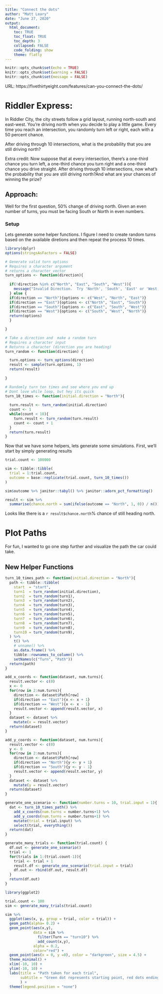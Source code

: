 ```yaml
---
title: "Connect the dots"
author: "Matt Leary"
date: "June 27, 2020"
output: 
  html_document:
    toc: TRUE
    toc_float: TRUE
    toc_depth: 3
    collapsed: FALSE
    code_folding: show
    theme: flatly
---
```


```r
knitr::opts_chunk$set(echo = TRUE)
knitr::opts_chunk$set(warning = FALSE)
knitr::opts_chunk$set(message = FALSE)
```


URL: https://fivethirtyeight.com/features/can-you-connect-the-dots/

# Riddler Express: 

In Riddler City, the city streets follow a grid layout, running north-south and east-west. You’re driving north when you decide to play a little game. Every time you reach an intersection, you randomly turn left or right, each with a 50 percent chance.

After driving through 10 intersections, what is the probability that you are still driving north?

Extra credit: Now suppose that at every intersection, there’s a one-third chance you turn left, a one-third chance you turn right and a one-third chance you drive straight. After driving through 10 intersections, now what’s the probability that you are still driving north?And what are your chances of winning the prize?

## Approach:

Well for the first question, 50% change of driving north. Given an even number of turns, you must be facing South or North in even numbers. 

### Setup

Lets generate some helper functions.  I figure I need to create random turns based on the available diretions and then repeat the process 10 times.

```r
library(dplyr)
options(stringsAsFactors = FALSE)

# Generate valid turn options
# Requires a character argument
# returns a character vector
turn_options <- function(direction){
  
  if(!direction %in% c("North", "East", "South", "West")){
    message("Invalid Direction.  Try 'North', 'South', 'East' or 'West'")
  } else {
  if(direction == "North"){options <- c("West", "North", "East")}
  if(direction == "East"){options <- c("North", "East", "South")}
  if(direction == "South"){options <- c("East", "South", "West")}
  if(direction == "West"){options <- c("South", "West", "North")}
  return(options)
  }

}

# Take a direction and  make a random turn
# Requires a character input
# Returns a character (direction you are heading)
turn_random <- function(direction) {

  turn.options <- turn_options(direction)
  result <- sample(turn.options, 1)
  return(result)
    
}

# Randomly turn ten times and see where you end up
# Dont love while loop, but hey its quick
turn_10_times <- function(initial.direction = "North"){
  
  turn.result <- turn_random(initial.direction)
  count <- 1
  while(count < 10){
    turn.result <- turn_random(turn.result)
    count <- count + 1
  }
  return(turn.result)
}
```

Now that we have some helpers, lets generate some simulations.  First, we'll start by simply generating results
```r
trial.count <- 100000

sim <- tibble::tibble(
  trial = 1:trial.count,
  outcome = base::replicate(trial.count, turn_10_times())
) 

sim$outcome %>% janitor::tabyl() %>% janitor::adorn_pct_formatting()

result <- sim %>% 
  summarise(chance.north = sum(ifelse(outcome == "North", 1, 0)) / n())
```

Looks like there is a `r result$chance.north`% chance of still heading north.

# Plot Paths

For fun, I wanted to go one step further and visualize the path the car could take.

## New Helper Functions

```r

turn_10_times_path <- function(initial.direction = "North"){
  path <- tibble::tibble(
    start  = "start",  
    turn1  = turn_random(initial.direction),
    turn2  = turn_random(turn1),
    turn3  = turn_random(turn2),
    turn4  = turn_random(turn3),
    turn5  = turn_random(turn4),
    turn6  = turn_random(turn5),
    turn7  = turn_random(turn6),
    turn8  = turn_random(turn7),
    turn9  = turn_random(turn8),
    turn10 = turn_random(turn9),
  ) %>% 
    t() %>% 
    # unname() %>% 
    as.data.frame() %>%
    tibble::rownames_to_column() %>% 
    setNames(c("Turn", "Path")) 
  return(path)
}

add_x_coords <- function(dataset, num.turns){
  result.vector <- c(0)
  x <- 0
  for(row in 2:num.turns){
    direction <- dataset$Path[row]
    if(direction == "East"){x <- x + 1}
    if(direction == "West"){x <- x - 1}
    result.vector <- append(result.vector, x)
  }
  dataset <- dataset %>% 
    mutate(x = result.vector)
  return(dataset)
}

add_y_coords <- function(dataset, num.turns){
  result.vector <- c(0)
  y <- 0
  for(row in 2:num.turns){
    direction <- dataset$Path[row]
    if(direction == "North"){y <- y + 1}
    if(direction == "South"){y <- y - 1}
    result.vector <- append(result.vector, y)
  }
  dataset <- dataset %>% 
    mutate(y = result.vector)
  return(dataset)
}

generate_one_scenario <- function(number.turns = 10, trial.input = 1){
  dat <- turn_10_times_path() %>% 
    add_x_coords(num.turns = number.turns+1) %>% 
    add_y_coords(num.turns = number.turns+1) %>% 
    mutate(trial = trial.input) %>% 
    select(trial, everything())
  return(dat)
}

generate_many_trials <- function(trial.count) {
  df.out <- generate_one_scenario()
  trial <- 1
  for(trials in 1:(trial.count-1)){
    trial <- trial + 1
    result.df <- generate_one_scenario(trial.input = trial)
    df.out <- rbind(df.out, result.df)
  }
  return(df.out)
}
```

```r

library(ggplot2)

trial.count <- 100
sim <- generate_many_trials(trial.count)

sim %>% 
  ggplot(aes(x, y, group = trial, color = trial)) + 
  geom_path(alpha= 0.2) +
  geom_point(aes(x,y), 
             data = sim %>% 
               filter(Turn == "turn10") %>% 
               add_count(x,y),
             alpha = 0.2,
             color="red") +
  geom_point(aes(x = 0, y =0), color = "darkgreen", size = 4.5) +
  theme_minimal() +
  xlim(-10, 10) +
  ylim(-10, 10) +
  labs(title = "Path taken for each trial",
       subtitle = "Green dot represents starting point, red dots ending point."
       ) +
  theme(legend.position = "none") 
  
```


